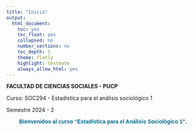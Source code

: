 ```yaml
---
title: "Inicio"
output:
  html_document:
    toc: yes
    toc_float: yes
    collapsed: no
    number_sections: no
    toc_depth: 3
    theme: flatly
    highlight: textmate
    always_allow_html: yes
---
```

**FACULTAD DE CIENCIAS SOCIALES - PUCP**

Curso: SOC294 - Estadística para el análisis sociológico 1

Semestre 2024 - 2
```{=html}
<style>
.custom-text {
  color: #00688B;
  font-family: Helvetica, sans-serif;
  text-align: center;
  font-weight: bold;
  font-size: 14 px;
}
</style>
```
::: custom-text
Bienvenidos al curso "Estadística para el Análisis Sociológico 1". 
:::



